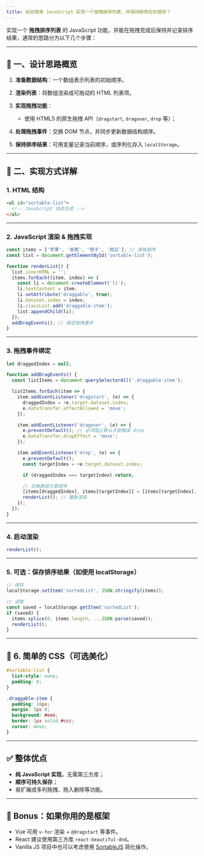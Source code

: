 ```yaml
---
title: 如何使用 JavaScript 实现一个拖拽排序列表，并保持排序后的顺序？
---
```


实现一个 **拖拽排序列表** 的 JavaScript 功能，并能在拖拽完成后保持并记录排序结果，通常的思路分为以下几个步骤：

---

## 🧠 一、设计思路概览

1. **准备数据结构**：一个数组表示列表的初始顺序。
2. **渲染列表**：将数组渲染成可拖动的 HTML 列表项。
3. **实现拖拽功能**：

   * 使用 HTML5 的原生拖拽 API（`dragstart`, `dragover`, `drop` 等）；
4. **处理拖拽事件**：交换 DOM 节点，并同步更新数据结构顺序。
5. **保持排序结果**：可用变量记录当前顺序，或序列化存入 `localStorage`。

---

## 🧩 二、实现方式详解

### 1. HTML 结构

```html
<ul id="sortable-list">
  <!-- JavaScript 动态生成 -->
</ul>
```

---

### 2. JavaScript 渲染 & 拖拽实现

```js
const items = ['苹果', '香蕉', '橙子', '西瓜']; // 原始顺序
const list = document.getElementById('sortable-list');

function renderList() {
  list.innerHTML = '';
  items.forEach((item, index) => {
    const li = document.createElement('li');
    li.textContent = item;
    li.setAttribute('draggable', true);
    li.dataset.index = index;
    li.classList.add('draggable-item');
    list.appendChild(li);
  });
  addDragEvents(); // 绑定拖拽事件
}
```

---

### 3. 拖拽事件绑定

```js
let draggedIndex = null;

function addDragEvents() {
  const listItems = document.querySelectorAll('.draggable-item');

  listItems.forEach(item => {
    item.addEventListener('dragstart', (e) => {
      draggedIndex = +e.target.dataset.index;
      e.dataTransfer.effectAllowed = 'move';
    });

    item.addEventListener('dragover', (e) => {
      e.preventDefault(); // 必须阻止默认才能触发 drop
      e.dataTransfer.dropEffect = 'move';
    });

    item.addEventListener('drop', (e) => {
      e.preventDefault();
      const targetIndex = +e.target.dataset.index;

      if (draggedIndex === targetIndex) return;

      // 交换数组元素顺序
      [items[draggedIndex], items[targetIndex]] = [items[targetIndex], items[draggedIndex]];
      renderList(); // 重新渲染
    });
  });
}
```

---

### 4. 启动渲染

```js
renderList();
```

---

### 5. 可选：保存排序结果（如使用 localStorage）

```js
// 保存
localStorage.setItem('sortedList', JSON.stringify(items));

// 读取
const saved = localStorage.getItem('sortedList');
if (saved) {
  items.splice(0, items.length, ...JSON.parse(saved));
  renderList();
}
```

---

## 🎨 6. 简单的 CSS（可选美化）

```css
#sortable-list {
  list-style: none;
  padding: 0;
}

.draggable-item {
  padding: 10px;
  margin: 5px 0;
  background: #eee;
  border: 1px solid #ccc;
  cursor: move;
}
```

---

## ✅ 整体优点

* **纯 JavaScript 实现**，无需第三方库；
* **顺序可持久保存**；
* 易扩展成多列拖拽、拖入删除等功能。

---

## 🧩 Bonus：如果你用的是框架

* Vue 可用 `v-for` 渲染 + `@dragstart` 等事件。
* React 建议使用第三方库 `react-beautiful-dnd`。
* Vanilla JS 项目中也可以考虑使用 [SortableJS](https://sortablejs.github.io/Sortable/) 简化操作。


